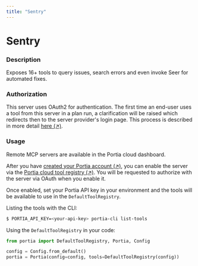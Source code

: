 ```yaml
---
title: "Sentry"
---
```

<!-- WARNING: This file is auto-generated by generate_tool_docs.py. Do not edit manually. -->


# Sentry

### Description

Exposes 16+ tools to query issues, search errors and even invoke Seer for automated fixes.

### Authorization

This server uses OAuth2 for authentication. The first time an end-user uses a tool from this server in a plan run, a clarification will be raised which redirects then to the server provider's login page. This process is described in more detail [here (↗)](/run-portia-tools).

### Usage

Remote MCP servers are available in the Portia cloud dashboard.

After you have [created your Portia account (↗)](/setup-account), you can enable the server via the [Portia cloud tool registry (↗)](/cloud-tool-registry). You will be requested to authorize with the server via OAuth when you enable it.

Once enabled, set your Portia API key in your environment and the tools will be available to use in the `DefaultToolRegistry`.

Listing the tools with the CLI:
```bash
$ PORTIA_API_KEY=<your-api-key> portia-cli list-tools
```

Using the `DefaultToolRegistry` in your code:
```python
from portia import DefaultToolRegistry, Portia, Config

config = Config.from_default()
portia = Portia(config=config, tools=DefaultToolRegistry(config))
```

